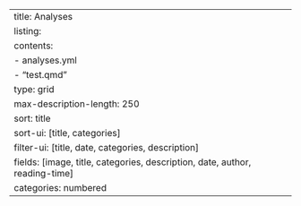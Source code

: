 ---
title: Analyses
listing:
  contents: 
  - analyses.yml
  - "test.qmd"
  type: grid
  max-description-length: 250
  sort: title
  sort-ui: [title, categories]
  filter-ui: [title, date, categories, description]
  fields: [image, title, categories, description, date, author, reading-time]
  categories: numbered
---